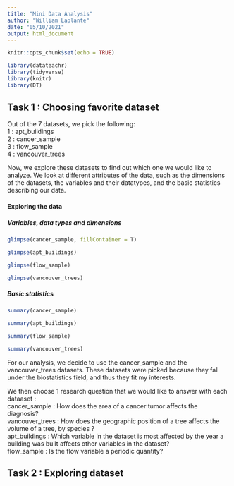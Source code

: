 ```yaml
---
title: "Mini Data Analysis"
author: "William Laplante"
date: "05/10/2021"
output: html_document
---
```


```r
knitr::opts_chunk$set(echo = TRUE)
```


```r
library(datateachr)
library(tidyverse)
library(knitr)
library(DT)
```

## Task 1 : Choosing favorite dataset

Out of the 7 datasets, we pick the following:<br>
1 : apt_buildings<br>
2 : cancer_sample<br>
3 : flow_sample<br>
4 : vancouver_trees<br>

Now, we explore these datasets to find out which one we would like to analyze. We look at different attributes of the data, such as the dimensions of the datasets, the variables and their datatypes, and the basic statistics describing our data.<br>

#### Exploring the data


##### Variables, data types and dimensions
```r
glimpse(cancer_sample, fillContainer = T)
```

```r
glimpse(apt_buildings)
```

```r
glimpse(flow_sample)
```

```r
glimpse(vancouver_trees)
```

##### Basic statistics

```r
summary(cancer_sample)
```

```r
summary(apt_buildings)
```

```r
summary(flow_sample)
```

```r
summary(vancouver_trees)
```

For our analysis, we decide to use the cancer_sample and the vancouver_trees datasets. These datasets were picked because they fall under the biostatistics field, and thus they fit my interests.<br>

We then choose 1 research question that we would like to answer with each dataaset : <br>
cancer_sample : How does the area of a cancer tumor affects the diagnosis? <br>
vancouver_trees : How does the geographic position of a tree affects the volume of a tree, by species ?<br>
apt_buildings : Which variable in the dataset is most affected by the year a building was built affects other variables in the dataset?<br>
flow_sample : Is the flow variable a periodic quantity?<br>

## Task 2 : Exploring dataset
